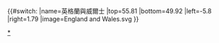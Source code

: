 {{#switch:{{{1}}}
|name=英格蘭與威爾士
|top=55.81
|bottom=49.92
|left=-5.8
|right=1.79
|image=England and Wales.svg
}}<noinclude>{{Location map/Info}}
{{Documentation}}
[[Category:英國地理位置圖模板|*]]
</noinclude>